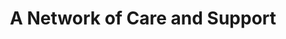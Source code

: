 ---
title: A <span>Network</span> of Care and Support
description: POCF unites 20 organizations, ensuring orphans receive education, mental health support, and vocational training. Together, we empower children to become future leaders.
image: ./imgs/1-2024.jpeg
imagealt: POCF Members in a meeting.
---